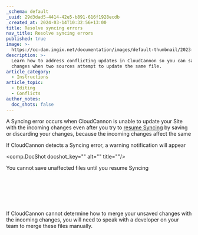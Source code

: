 ```yaml
---
_schema: default
_uuid: 29d3dad5-4414-42e5-b891-616f1928ecdb
_created_at: 2024-03-14T10:32:56+13:00
title: Resolve syncing errors
nav_title: Resolve syncing errors
published: true
image: >-
  https://cc-dam.imgix.net/documentation/images/default-thumbnail/2023-Q4/CloudCannon-Documentation-Thumbnail.png
description: >-
  Learn how to address conflicting updates in CloudCannon so you can save your
  changes when two sources attempt to update the same file.
article_category:
  - Instructions
article_topic:
  - Editing
  - Conflicts
author_notes:
  doc_shots: false
---
```

A Syncing error occurs when CloudCannon is unable to update your Site with the incoming changes even after you try to [resume Syncing](/documentation/articles/resume-syncing/) by saving or discarding your changes, because the incoming changes affect the same

If CloudCannon detects a Syncing error, a warning notification will appear

<comp.DocShot docshot_key="" alt="" title=""/>

You cannot save unaffected files until you resume Syncing

&nbsp;

&nbsp;

&nbsp;

If CloudCannon cannot determine how to merge your unsaved changes with the incoming changes, you will need to speak with a developer on your team to merge these files manually.